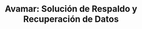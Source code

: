 ---
title: "Avamar: Solución de Respaldo y Recuperación de Datos"
description: "Avamar es una solución líder en protección de datos que ofrece respaldo eficiente y recuperación rápida para entornos empresariales."
url: "https://sergio3garay.blogspot.com/2025/02/sergio-garay-ingeniero-en-sistemas-y.html"
techStack: ["Avamar", "Hyper-V", "VMWare"]
tags: ["Backup", "Restore", "Snapshots"]
image: "/images/avamar.jpg"
slug: "avamar-solucion-respaldo"
---